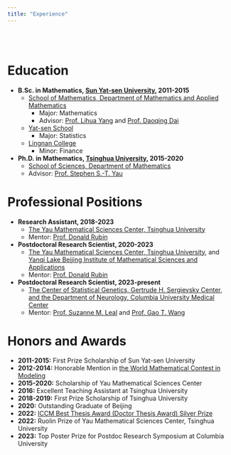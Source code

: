 ```yaml
---
title: "Experience"
---
```


<br><br>

# Education

- **B.Sc. in Mathematics, [Sun Yat-sen University](https://www.sysu.edu.cn/sysuen/index.htm), 2011-2015**
  - [School of Mathematics, Department of Mathematics and Applied Mathematics](https://math.sysu.edu.cn/page/25)
    - Major: Mathematics
    - Advisor: [Prof. Lihua Yang](https://math.sysu.edu.cn/teacher/634) and [Prof. Daoqing Dai](https://scholar.google.com/citations?user=wghJ4rkAAAAJ&hl=zh-CN)
  - [Yat-sen School](https://baike.baidu.com/item/中山大学逸仙学院/56627027)
    - Major: Statistics
  - [Lingnan College](https://lingnan.sysu.edu.cn/en)
    - Minor: Finance
- **Ph.D. in Mathematics, [Tsinghua University](https://www.tsinghua.edu.cn/en/), 2015-2020**
  - [School of Sciences, Department of Mathematics](https://www.math.tsinghua.edu.cn/#)
  - Advisor: [Prof. Stephen S.-T. Yau](http://homepages.math.uic.edu/~yau/)

# Professional Positions

- **Research Assistant, 2018-2023**
  - [The Yau Mathematical Sciences Center, Tsinghua University](https://ymsc.tsinghua.edu.cn/en/)
  - Mentor: [Prof. Donald Rubin](https://statistics.fas.harvard.edu/people/donald-b-rubin)
- **Postdoctoral Research Scientist, 2020-2023**
  - [The Yau Mathematical Sciences Center, Tsinghua University](https://ymsc.tsinghua.edu.cn/en/), and [Yanqi Lake Beijing Institute of Mathematical Sciences and Applications](https://www.bimsa.cn)
  - Mentor: [Prof. Donald Rubin](https://statistics.fas.harvard.edu/people/donald-b-rubin)
- **Postdoctoral Research Scientist, 2023-present**
  - [The Center of Statistical Genetics, Gertrude H. Sergievsky Center, and the Department of Neurology, Columbia University Medical Center](https://www.neurology.columbia.edu/research/research-centers-and-programs/center-statistical-genetics)
  - Mentor: [Prof. Suzanne M. Leal](https://www.neurology.columbia.edu/profile/suzanne-m-leal-phd) and [Prof. Gao T. Wang](https://www.tigerwang.org)

# Honors and Awards

- **2011-2015:** First Prize Scholarship of Sun Yat-sen University
- **2012-2014:** Honorable Mention in [the World Mathematical Contest in Modeling](https://www.comap.com/contests/mcm-icm)
- **2015-2020:** Scholarship of Yau Mathematical Sciences Center
- **2016:** Excellent Teaching Assistant at Tsinghua University
- **2018-2019:** First Prize Scholarship of Tsinghua University
- **2020:** Outstanding Graduate of Beijing
- **2022:** [ICCM Best Thesis Award (Doctor Thesis Award) Silver Prize](http://www.yau-bta.com/en/show-86-37.html)
- **2022:** Ruolin Prize of Yau Mathematical Sciences Center, Tsinghua University
- **2023:** Top Poster Prize for Postdoc Research Symposium at Columbia University
